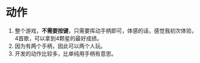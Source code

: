# 动作

1. 整个游戏，**不需要按键**，只需要挥动手柄即可，体感的话，感觉我初次体验，4首歌，可以拿到4颗星的最好成绩。
1. 因为有两个手柄，因此可以两个人玩。
1. 开发的动作比较多，比单纯用手柄有意思。
